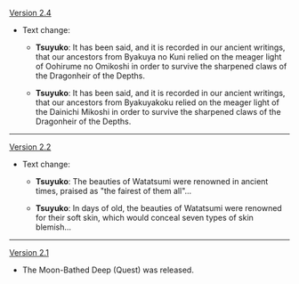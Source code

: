 {{Change History/Header}}
[[Version 2.4]]
* Text change:
** {{Color|Old:}} '''Tsuyuko''': It has been said, and it is recorded in our ancient writings, that our ancestors from Byakuya no Kuni relied on the meager light of Oohirume no Omikoshi in order to survive the sharpened claws of the Dragonheir of the Depths.
** {{Color|New:}} '''Tsuyuko''': It has been said, and it is recorded in our ancient writings, that our ancestors from Byakuyakoku relied on the meager light of the Dainichi Mikoshi in order to survive the sharpened claws of the Dragonheir of the Depths.
----
[[Version 2.2]]
* Text change:
** {{Color|Old:}} '''Tsuyuko''': The beauties of Watatsumi were renowned in ancient times, praised as "the fairest of them all"...
** {{Color|New:}} '''Tsuyuko''': In days of old, the beauties of Watatsumi were renowned for their soft skin, which would conceal seven types of skin blemish...
----
[[Version 2.1]]
* The Moon-Bathed Deep (Quest) was released.